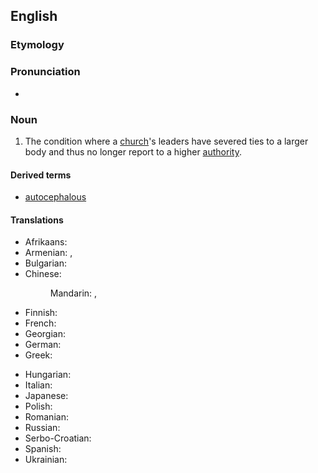 ==English==

===Etymology===
{{affix|en|autocephalous|-y}}

===Pronunciation===
* {{IPA|en|/ˌɔːtəˈsɛfəli/}}

===Noun===
{{en-noun|~}}

# {{lb|en|Christianity}} The condition where a [[church]]'s leaders have severed ties to a larger body and thus no longer report to a higher [[authority]].

====Derived terms====
* [[autocephalous]]

====Translations====
{{trans-top|the organisational independence of a church}}
* Afrikaans: {{t|af|outokefalie}}
* Armenian: {{t+|hy|ինքնագլխություն}}, {{t|hy|ավտոկեֆալություն}}
* Bulgarian: {{t-needed|bg}}
* Chinese:
*: Mandarin: {{t|cmn|自主教會}}, {{t|cmn|自主教会|tr=zìzhǔ jiàohuì}}
* Finnish: {{t+|fi|autokefalia}}
* French: {{t|fr|autocéphalie}}
* Georgian: {{t|ka|ავტოკეფალია|sc=Geor}}
* German: {{t+|de|Autokephalie|f}}
* Greek: {{t+|el|αυτοκεφαλία|f|sc=Grek}}
{{trans-mid}}
* Hungarian: {{t|hu|autokefália}}
* Italian: {{t|it|autocefalia|f}}
* Japanese: {{t|ja|独立正教会|tr=どくりつせいきょうかい, dokuritsuseikyōkai}}
* Polish: {{t+|pl|autokefalia|f}}
* Romanian: {{t+|ro|autocefalie|f}}
* Russian: {{t+|ru|автокефалия|f|sc=Cyrl}}
* Serbo-Croatian: {{t-needed|sh}}
* Spanish: {{t|es|autocefalia|f}}
* Ukrainian: {{t|uk|автокефалія|f|sc=Cyrl}}
{{trans-bottom}}